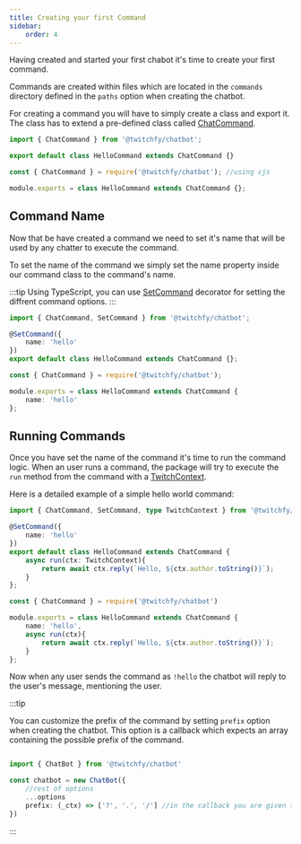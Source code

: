 ```yaml
---
title: Creating your first Command
sidebar:
    order: 4
---
```



Having created and started your first chabot it's time to create your first command.

Commands are created within files which are located in the `commands` directory defined in the `paths` option when creating the chatbot.

For creating a command you will have to simply create a class and export it. The class has to extend a pre-defined class called [ChatCommand](/api/chatbot/classes/chatcommand). 


<Tabs>
<TabItem label="TypeScript">

```ts showLineNumbers copy title="commands/hello.ts"
import { ChatCommand } from '@twitchfy/chatbot';

export default class HelloCommand extends ChatCommand {}
```
</TabItem>

<TabItem label="JavaScript">

```ts showLineNumbers copy title="commands/hello.js"
const { ChatCommand } = require('@twitchfy/chatbot'); //using cjs

module.exports = class HelloCommand extends ChatCommand {};
```
</TabItem>
</Tabs>

## Command Name

Now that be have created a command we need to set it's name that will be used by any chatter to execute the command.

To set the name of the command we simply set the name property inside our command class to the command's name.

:::tip
Using TypeScript, you can use [SetCommand](/api/chatbot/functions/setcommand) decorator for setting the diffrent command options.
:::

<Tabs>
<TabItem label="TypeScript">

```ts showLineNumbers copy title="commands/hello.ts"
import { ChatCommand, SetCommand } from '@twitchfy/chatbot';

@SetCommand({
    name: 'hello'
})
export default class HelloCommand extends ChatCommand {};
```
</TabItem>
<TabItem label="JavaScript">

```ts showLineNumbers copy title="commands/hello.js"
const { ChatCommand } = require('@twitchfy/chatbot');

module.exports = class HelloCommand extends ChatCommand {
    name: 'hello'
};
```
</TabItem>
</Tabs>

## Running Commands

Once you have set the name of the command it's time to run the command logic. When an user runs a command, the package will try to execute the `run` method from the command with a [TwitchContext](/api/chatbot/classes/twitchcontext). 

Here is a detailed example of a simple hello world command:

<Tabs>
<TabItem label="TypeScript">

```ts showLineNumbers copy title="commands/hello.ts"
import { ChatCommand, SetCommand, type TwitchContext } from '@twitchfy/chatbot';

@SetCommand({
    name: 'hello'
})
export default class HelloCommand extends ChatCommand {
    async run(ctx: TwitchContext){
        return await ctx.reply(`Hello, ${ctx.author.toString()}`);
    }
};
```
</TabItem>
<TabItem label="JavaScript">

```ts showLineNumbers copy title="commands/hello.js"
const { ChatCommand } = require('@twitchfy/chatbot')

module.exports = class HelloCommand extends ChatCommand {
    name: 'hello',
    async run(ctx){
        return await ctx.reply(`Hello, ${ctx.author.toString()}`);
    }
};
```

Now when any user sends the command as `!hello` the chatbot will reply to the user's message, mentioning the user.

</TabItem>
</Tabs>

:::tip

You can customize the prefix of the command by setting `prefix` option when creating the chatbot. This option is a callback which expects an array containing the possible prefix of the command.

```ts showLineNumbers copy wrap

import { ChatBot } from '@twitchfy/chatbot'

const chatbot = new ChatBot({
    //rest of options
    ...options
    prefix: (_ctx) => ['?', '.', '/'] //in the callback you are given the context of the possible command so you can customize it in the current context.
})
```
:::